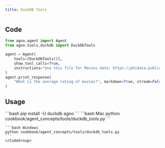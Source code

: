 ```yaml
---
title: DuckDB Tools
---
```


## Code

```python cookbook/agent_concepts/tools/duckdb_tools.py
from agno.agent import Agent
from agno.tools.duckdb import DuckDbTools

agent = Agent(
    tools=[DuckDbTools()],
    show_tool_calls=True,
    instructions="Use this file for Movies data: https://phidata-public.s3.amazonaws.com/demo_data/IMDB-Movie-Data.csv",
)
agent.print_response(
    "What is the average rating of movies?", markdown=True, stream=False
)
```

## Usage

<Steps>
  <Snippet file="create-venv-step.mdx" />

  <Step title="Install libraries">
    ```bash
    pip install -U duckdb agno
    ```
  </Step>

  <Step title="Run Agent">
    <CodeGroup>
    ```bash Mac
    python cookbook/agent_concepts/tools/duckdb_tools.py
    ```

    ```bash Windows
    python cookbook/agent_concepts/tools/duckdb_tools.py
    ```
    </CodeGroup>
  </Step>
</Steps>